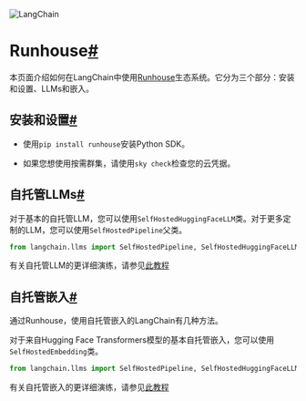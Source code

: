 

<Head>
  <script>
    {
      `(function() {
         var _hmt = _hmt || [];
(function() {
  var hm = document.createElement("script");
  hm.src = "https://hm.baidu.com/hm.js?e60fb290e204e04c5cb6f79b0ac1e697";
  var s = document.getElementsByTagName("script")[0]; 
  s.parentNode.insertBefore(hm, s);
})();
       })();`
    }
  </script>
</Head>

![LangChain](https://pica.zhimg.com/50/v2-56e8bbb52aa271012541c1fe1ceb11a2_r.gif)





Runhouse[#](#runhouse "跳转到这个标题的永久链接")
=====================================

本页面介绍如何在LangChain中使用[Runhouse](https://github.com/run-house/runhouse)生态系统。它分为三个部分：安装和设置、LLMs和嵌入。

安装和设置[#](#installation-and-setup "跳转到这个标题的永久链接")
------------------------------------------------

* 使用`pip install runhouse`安装Python SDK。

* 如果您想使用按需群集，请使用`sky check`检查您的云凭据。

自托管LLMs[#](#self-hosted-llms "跳转到这个标题的永久链接")
--------------------------------------------

对于基本的自托管LLM，您可以使用`SelfHostedHuggingFaceLLM`类。对于更多定制的LLM，您可以使用`SelfHostedPipeline`父类。

```python
from langchain.llms import SelfHostedPipeline, SelfHostedHuggingFaceLLM

```

有关自托管LLM的更详细演练，请参见[此教程](../modules/model_io/llms/integrations/runhouse)

自托管嵌入[#](#self-hosted-embeddings "Permalink to this headline")
--------------------------------------------------------------

通过Runhouse，使用自托管嵌入的LangChain有几种方法。

对于来自Hugging Face Transformers模型的基本自托管嵌入，您可以使用`SelfHostedEmbedding`类。

```python
from langchain.llms import SelfHostedPipeline, SelfHostedHuggingFaceLLM

```

有关自托管嵌入的更详细演练，请参见[此教程](../modules/model_io/text_embedding/examples/self-hosted)

